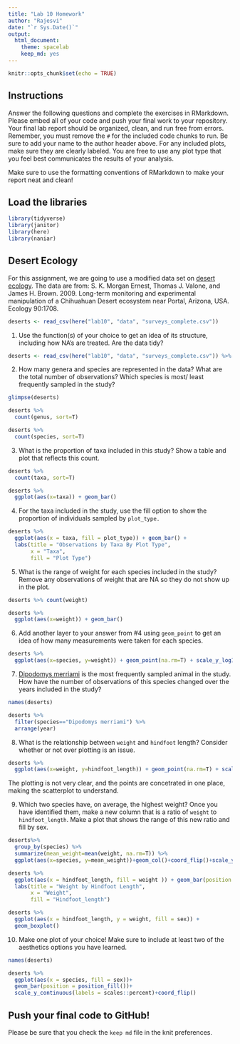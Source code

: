 ```yaml
---
title: "Lab 10 Homework"
author: "Rajesvi"
date: "`r Sys.Date()`"
output:
  html_document: 
    theme: spacelab
    keep_md: yes
---
```


```r
knitr::opts_chunk$set(echo = TRUE)
```

## Instructions
Answer the following questions and complete the exercises in RMarkdown. Please embed all of your code and push your final work to your repository. Your final lab report should be organized, clean, and run free from errors. Remember, you must remove the `#` for the included code chunks to run. Be sure to add your name to the author header above. For any included plots, make sure they are clearly labeled. You are free to use any plot type that you feel best communicates the results of your analysis.  

Make sure to use the formatting conventions of RMarkdown to make your report neat and clean!  

## Load the libraries
```r
library(tidyverse)
library(janitor)
library(here)
library(naniar)
``` 

## Desert Ecology
For this assignment, we are going to use a modified data set on [desert ecology](http://esapubs.org/archive/ecol/E090/118/). The data are from: S. K. Morgan Ernest, Thomas J. Valone, and James H. Brown. 2009. Long-term monitoring and experimental manipulation of a Chihuahuan Desert ecosystem near Portal, Arizona, USA. Ecology 90:1708.
```r
deserts <- read_csv(here("lab10", "data", "surveys_complete.csv"))
```

1. Use the function(s) of your choice to get an idea of its structure, including how NA's are treated. Are the data tidy?  
```r
deserts <- read_csv(here("lab10", "data", "surveys_complete.csv")) %>% na_if("-999") %>% clean_names()
```

2. How many genera and species are represented in the data? What are the total number of observations? Which species is most/ least frequently sampled in the study?
```r
glimpse(deserts)
```
```r
deserts %>% 
  count(genus, sort=T) 
```
```r
deserts %>% 
  count(species, sort=T) 
```

3. What is the proportion of taxa included in this study? Show a table and plot that reflects this count.
```r
deserts %>% 
  count(taxa, sort=T) 
```
```r
deserts %>% 
  ggplot(aes(x=taxa)) + geom_bar()
```

4. For the taxa included in the study, use the fill option to show the proportion of individuals sampled by `plot_type.`
```r
deserts %>% 
  ggplot(aes(x = taxa, fill = plot_type)) + geom_bar() +
  labs(title = "Observations by Taxa By Plot Type",
       x = "Taxa",
       fill = "Plot Type")
```


5. What is the range of weight for each species included in the study? Remove any observations of weight that are NA so they do not show up in the plot.
```r
deserts %>% count(weight)
```
```r
deserts %>% 
  ggplot(aes(x=weight)) + geom_bar()
```
6. Add another layer to your answer from #4 using `geom_point` to get an idea of how many measurements were taken for each species.
```r
deserts %>% 
  ggplot(aes(x=species, y=weight)) + geom_point(na.rm=T) + scale_y_log10() 
```
7. [Dipodomys merriami](https://en.wikipedia.org/wiki/Merriam's_kangaroo_rat) is the most frequently sampled animal in the study. How have the number of observations of this species changed over the years included in the study?

```r
names(deserts)
```


```r
deserts %>% 
  filter(species=="Dipodomys merriami") %>%
  arrange(year)
```

8. What is the relationship between `weight` and `hindfoot` length? Consider whether or not over plotting is an issue.
```r
deserts %>% 
  ggplot(aes(x=weight, y=hindfoot_length)) + geom_point(na.rm=T) + scale_y_log10() + geom_smooth(method="lm")
```
The plotting is not very clear, and the points are concetrated in one place, making the scatterplot to understand. 

9. Which two species have, on average, the highest weight? Once you have identified them, make a new column that is a ratio of `weight` to `hindfoot_length`. Make a plot that shows the range of this new ratio and fill by sex.
```r
deserts%>% 
  group_by(species) %>% 
  summarize(mean_weight=mean(weight, na.rm=T)) %>% 
  ggplot(aes(x=species, y=mean_weight))+geom_col()+coord_flip()+scale_y_log10()
```
```r
deserts %>% 
  ggplot(aes(x = hindfoot_length, fill = weight )) + geom_bar(position = "dodge") +theme(axis.text.x = element_text(angle = 0, hjust = 1.5)) +
  labs(title = "Weight by Hindfoot Length",
       x = "Weight",
       fill = "Hindfoot_length")
```
```r
deserts %>% 
  ggplot(aes(x = hindfoot_length, y = weight, fill = sex)) +
  geom_boxplot()
```

10. Make one plot of your choice! Make sure to include at least two of the aesthetics options you have learned.

```r
names(deserts)
```

```r
deserts %>% 
  ggplot(aes(x = species, fill = sex))+
  geom_bar(position = position_fill())+ 
  scale_y_continuous(labels = scales::percent)+coord_flip()
```
## Push your final code to GitHub!
Please be sure that you check the `keep md` file in the knit preferences. 
